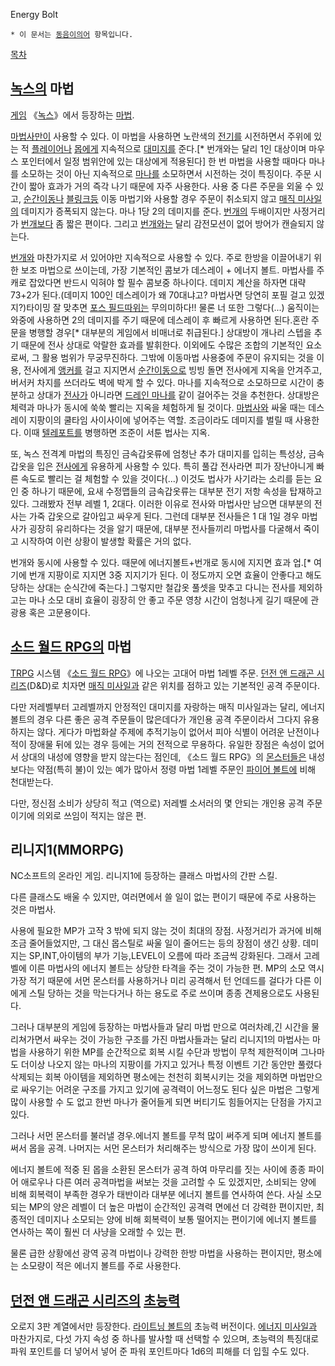Energy Bolt

 * 이 문서는 [[동음이의어]] 항목입니다.

[[목차]]
== [[녹스]]의 마법 ==
[[게임]] 《[[녹스]]》에서 등장하는 [[마법]].

[[마법사]]만이 사용할 수 있다. 이 마법을 사용하면 노란색의 [[전기]]를 시전하면서 주위에 있는 적 [[플레이어]]나 [[몹]]에게 지속적으로 [[대미지]]를 준다.[* 번개와는 달리 1인 대상이며 마우스 포인터에서 일정 범위안에 있는 대상에게 적용된다] 한 번 마법을 사용할 때마다 마나를 소모하는 것이 아닌 지속적으로 [[마나]]를 소모하면서 시전하는 것이 특징이다. 주문 시간이 짧아 효과가 거의 즉각 나기 때문에 자주 사용한다. 사용 중 다른 주문을 외울 수 있고, [[순간이동]]나 [[블링크]]등 이동 마법기와 사용할 경우 주문이 취소되지 않고 [[매직 미사일]]의 데미지가 증폭되지 않는다. 마나 1당 2의 데미지를 준다. [[번개]]의 두배이지만 사정거리가 [[번개]]보다 좀 짧은 편이다. 그리고 [[번개]]와는 달리 감전모션이 없어 방어가 캔슬되지 않는다.

[[번개]]와 마찬가지로 서 있어야만 지속적으로 사용할 수 있다. 주로 한방을 이끌어내기 위한 보조 마법으로 쓰이는데, 가장 기본적인 콤보가 데스레이 + 에너지 볼트. 마법사를 주캐로 잡았다면 반드시 익혀야 할 필수 콤보중 하나이다. 데미지 계산을 하자면 대략 73+2가 된다.(데미지 100인 데스레이가 왜 70대냐고? 마법사면 당연히 포필 걸고 있겠지?)타이밍 잘 맞추면 [[포스 필드]]따위는 무의미하다!! 물론 너 또한 그렇다(...) 움직이는 와중에 사용하면 2의 데미지를 주기 때문에 데스레이 후 빠르게 사용하면 된다.혼란 주문을 병행할 경우[* 대부분의 게임에서 비매너로 취급된다.] 상대방이 개나리 스텝을 추기 때문에 전사 상대로 악랄한 효과를 발휘한다. 이외에도 수많은 조합의 기본적인 요소로써, 그 활용 범위가 무궁무진하다. 그밖에 이동마법 사용중에 주문이 유지되는 것을 이용, 전사에게 [[앵커]]를 걸고 지지면서 [[순간이동]]으로 빙빙 돌면 전사에게 지옥을 안겨주고, 버서커 차지를 쓰더라도 벽에 박게 할 수 있다.
마나를 지속적으로 소모하므로 시간이 충분하고 상대가 [[전사]]가 아니라면 [[드레인 마나]]를 같이 걸어주는 것을 추천한다. 상대방은 체력과 마나가 동시에 쑥쑥 빨리는 지옥을 체험하게 될 것이다.
[[마법사]]와 싸울 때는 데스레이 지팡이의 쿨타임 사이사이에 넣어주는 역할. 조금이라도 데미지를 벌릴 때 사용한다. 이때 [[텔레포트]]를 병행하면 조준이 서툰 법사는 지옥.

또, 녹스 전격계 마법의 특징인 금속갑옷류에 엄청난 추가 대미지를 입히는 특성상, 금속갑옷을 입은 [[전사]]에게 유용하게 사용할 수 있다. 특히 풀갑 전사라면 피가 장난아니게 빠른 속도로 빨리는 걸 체험할 수 있을 것이다(...) 이것도 법사가 사기라는 소리를 듣는 요인 중 하나기 때문에, 요새 수정맵들의 금속갑옷류는 대부분 전기 저항 속성을 탑재하고 있다. 그래봤자 전부 레벨 1, 2대다. 이러한 이유로 전사와 마법사만 남으면 대부분의 전사는 가죽 갑옷으로 갈아입고 싸우게 된다. 그런데 대부분 전사들은 1 대 1일 경우 마법사가 굉장히 유리하다는 것을 알기 때문에, 대부분 전사들끼리 마법사를 다굴해서 죽이고 시작하여 이런 상황이 발생할 확률은 거의 없다.
 
번개와 동시에 사용할 수 있다. 때문에 에너지볼트+번개로 동시에 지지면 효과 업.[* 여기에 번개 지팡이로 지지면 3중 지지기가 된다. 이 정도까지 오면 효율이 안좋다고 해도 당하는 상대는 순식간에 죽는다.] 그렇지만 철갑옷 풀셋을 맞추고 다니는 전사를 제외하고는 마나 소모 대비 효율이 굉장히 안 좋고 주문 영창 시간이 엄청나게 길기 때문에 관광용 혹은 고문용이다.

== [[소드 월드 RPG]]의 마법 ==
[[TRPG]] 시스템 《[[소드 월드 RPG]]》에 나오는 고대어 마법 1레벨 주문. [[던전 앤 드래곤 시리즈]](D&D)로 치자면 [[매직 미사일]]과 같은 위치를 점하고 있는 기본적인 공격 주문이다.

다만 저레벨부터 고레벨까지 안정적인 대미지를 자랑하는 매직 미사일과는 달리, 에너지 볼트의 경우 다른 좋은 공격 주문들이 많은데다가 개인용 공격 주문이라서 그다지 유용하지는 않다. 게다가 마법화살 주제에 추적기능이 없어서 피아 식별이 어려운 난전이나 적이 장애물 뒤에 있는 경우 등에는 거의 전적으로 무용하다. 유일한 장점은 속성이 없어서 상대의 내성에 영향을 받지 않는다는 점인데, 《소드 월드 RPG》의 [[몬스터]]들은 내성보다는 약점(특히 불)이 있는 예가 많아서 정령 마법 1레벨 주문인 [[파이어 볼트]]에 비해 천대받는다.

다만, 정신점 소비가 상당히 적고 (역으로) 저레벨 소서러의 몇 안되는 개인용 공격 주문이기에 의외로 쓰임이 적지는 않은 편.

== 리니지1(MMORPG) ==

NC소프트의 온라인 게임. 리니지1에 등장하는 클래스 마법사의 간판 스킬.

다른 클래스도 배울 수 있지만, 여러면에서 쓸 일이 없는 편이기 때문에 주로 사용하는 것은 마법사.

사용에 필요한 MP가 고작 3 밖에 되지 않는 것이 최대의 장점. 사정거리가 과거에 비해 조금 줄어들었지만, 그 대신 몹스틸로 싸울 일이 줄어드는 등의 장점이 생긴 상황. 데미지는 SP,INT,아이템의 부가 기능,LEVEL이 오름에 따라 조금씩 강화된다. 그래서 고레벨에 이른 마법사의 에너지 볼트는 상당한 타격을 주는 것이 가능한 편. MP의 소모 역시 가장 적기 때문에 서먼 몬스터를 사용하거나 미리 공격해서 턴 언데드를 걸다가 다른 이에게 스틸 당하는 것을 막는다거나 하는 용도로 주로 쓰이며 종종 견제용으로도 사용된다.

그러나 대부분의 게임에 등장하는 마법사들과 달리 마법 만으로 여러차례,긴 시간을 물리쳐가면서 싸우는 것이 가능한 구조를 가진 마법사들과는 달리 리니지1의 마법사는 마법을 사용하기 위한 MP를 순간적으로 회복 시킬 수단과 방법이 무척 제한적이며 그나마도 더이상 나오지 않는 마나의 지팡이를 가지고 있거나 특정 이벤트 기간 동안만 풀렸다 삭제되는 회복 아이템을 제외하면 평소에는 천천히 회복시키는 것을 제외하면 마법만으로 싸우기는 어려운 구조를 가지고 있기에 공격력이 어느정도 된다 싶은 마법은 그렇게 많이 사용할 수 도 없고 한번 마나가 줄어들게 되면 버티기도 힘들어지는 단점을 가지고 있다.

그러나 서먼 몬스터를 불러낼 경우.에너지 볼트를 무척 많이 써주게 되며 에너지 볼트를 써서 몹을 공격. 나머지는 서먼 몬스터가 처리해주는 방식으로 가장 많이 쓰이게 된다.

에너지 볼트에 적중 된 몹을 소환된 몬스터가 공격 하여 마무리를 짓는 사이에 종종 파이어 애로우나 다른 여러 공격마법을 써보는 것을 고려할 수 도 있겠지만, 소비되는 양에 비해 회복력이 부족한 경우가 태반이라 대부분 에너지 볼트를 연사하여 쓴다. 사실 소모되는 MP의 양은 레벨이 더 높은 마법이 순간적인 공격력 면에선 더 강력한 편이지만, 최종적인 데미지나 소모되는 양에 비해 회복력이 보통 떨어지는 편이기에 에너지 볼트를 연사하는 쪽이 훨씬 더 사냥을 오래할 수 있는 편.

물론 급한 상황에선 광역 공격 마법이나 강력한 한방 마법을 사용하는 편이지만, 평소에는 소모량이 적은 에너지 볼트를 주로 사용한다.

== [[던전 앤 드래곤 시리즈]]의 [[초능력(던전 앤 드래곤 시리즈)|초능력]] ==
오로지 3판 계열에서만 등장한다. [[라이트닝 볼트(던전 앤 드래곤 시리즈)|라이트닝 볼트]]의 초능력 버전이다. [[에너지 미사일]]과 마찬가지로, 다섯 가지 속성 중 하나를 발사할 때 선택할 수 있으며, 초능력의 특징대로 파워 포인트를 더 넣어서 넣어 준 파워 포인트마다 1d6의 피해를 더 입힐 수도 있다.
